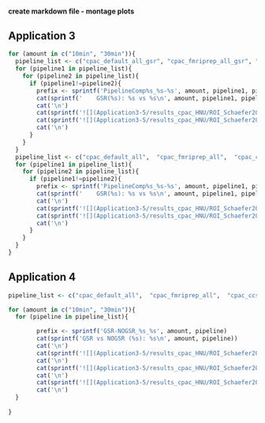 #### create markdown file - montage plots

## Application 3
```r
for (amount in c("10min", "30min")){
  pipeline_list <- c("cpac_default_all_gsr", "cpac_fmriprep_all_gsr", "cpac_ccs_all_gsr", "cpac_abcd_all_gsr")
  for (pipeline1 in pipeline_list){
    for (pipeline2 in pipeline_list){
      if (pipeline1!=pipeline2){
        prefix <- sprintf('PipelineComp%s_%s-%s', amount, pipeline1, pipeline2)
        cat(sprintf('    GSR(%s): %s vs %s\n', amount, pipeline1, pipeline2))
        cat('\n')
        cat(sprintf('![](Application3-5/results_cpac_HNU/ROI_Schaefer200/rex_icc_comp/%s_ReX_CompareICC_ChangeOfVariation_Raw.png)\n', prefix))
        cat(sprintf('![](Application3-5/results_cpac_HNU/ROI_Schaefer200/rex_icc_comp/%s_ReX_CompareICC_ChangeOfVariation_Normalized_GradientFlow.png)\n', prefix))
        cat('\n')
      }
    }
  }
  pipeline_list <- c("cpac_default_all",  "cpac_fmriprep_all",  "cpac_ccs_all", "cpac_abcd_all")
  for (pipeline1 in pipeline_list){
    for (pipeline2 in pipeline_list){
      if (pipeline1!=pipeline2){
        prefix <- sprintf('PipelineComp%s_%s-%s', amount, pipeline1, pipeline2)
        cat(sprintf('    GSR(%s): %s vs %s\n', amount, pipeline1, pipeline2))
        cat('\n')
        cat(sprintf('![](Application3-5/results_cpac_HNU/ROI_Schaefer200/rex_icc_comp/%s_ReX_CompareICC_ChangeOfVariation_Raw.png)\n', prefix))
        cat(sprintf('![](Application3-5/results_cpac_HNU/ROI_Schaefer200/rex_icc_comp/%s_ReX_CompareICC_ChangeOfVariation_Normalized_GradientFlow.png)\n', prefix))
        cat('\n')
      }
    }
  }
}
```

## Application 4
```r
pipeline_list <- c("cpac_default_all",  "cpac_fmriprep_all",  "cpac_ccs_all", "cpac_abcd_all")

for (amount in c("10min", "30min")){
  for (pipeline in pipeline_list){

        prefix <- sprintf('GSR-NOGSR_%s_%s', amount, pipeline)
        cat(sprintf('GSR vs NOGSR (%s): %s\n', amount, pipeline))
        cat('\n')
        cat(sprintf('![](Application3-5/results_cpac_HNU/ROI_Schaefer200/rex_icc_plotN/%s_%s_NOGSR_GSR.png)\n', pipeline, amount))
        cat('\n')
        cat(sprintf('![](Application3-5/results_cpac_HNU/ROI_Schaefer200/rex_icc_comp/%s_ReX_CompareICC_ChangeOfVariation_Raw.png)\n', prefix))
        cat('\n')
        cat(sprintf('![](Application3-5/results_cpac_HNU/ROI_Schaefer200/rex_icc_comp/%s_ReX_CompareICC_ChangeOfVariation_Normalized_GradientFlow.png)\n', prefix))
        cat('\n')
  }
    
}
```